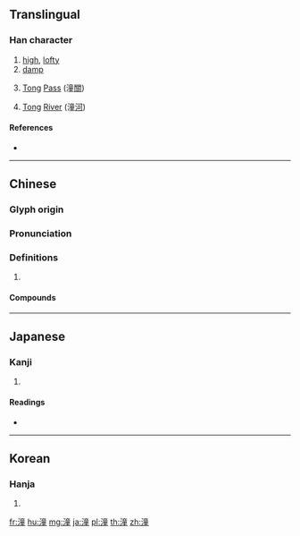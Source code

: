 {{character info/new}}
==Translingual==

===Han character===
{{Han char|rn=85|rad=水|as=12|sn=15|four=30114|canj=EYTG|ids=⿰氵童}}

# [[high]], [[lofty]]
# [[damp]]
# {{lb|zh|geography}} [[Tong]] [[pass|Pass]] (潼[[關]])
# {{lb|zh|geography}} [[Tong]] [[river|River]] (潼[[河]])

====References====
* {{Han ref|kx=0651.110|dkj=18302|dj=1061.170|hdz=31746.070|uh=6F7C|ud=28540|bh=BCE0|bd=48352}}

----

==Chinese==
{{zh-forms}}

===Glyph origin===
{{Han etym}}

===Pronunciation===
{{zh-pron
|m=tóng
|c=tung4
|mc=y
|oc=y
|cat=
}}

===Definitions===
{{zh-hanzi}}

# {{rfdef|zh}}

====Compounds====
{{zh-der|潼關|潼河|潼潼|臨潼鬥寶}}

----

==Japanese==

===Kanji===
{{ja-kanji|grade=|rs=水12}}

# {{defn|lang=ja|sort=水12}}

====Readings====
* {{ja-readings|on=[[どう]] (dō), [[とう]] (tō)|kun=}}

----

==Korean==

===Hanja===
{{ko-hanja|hangeul=동|eumhun=|rv=dong|mr=tong|y=tong}}

# {{defn|lang=ko|sort=水12}}

[[fr:潼]]
[[hu:潼]]
[[mg:潼]]
[[ja:潼]]
[[pl:潼]]
[[th:潼]]
[[zh:潼]]